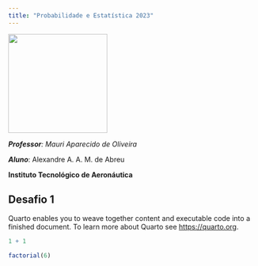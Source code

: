 ```yaml
---
title: "Probabilidade e Estatística 2023"
---
```


![](images/ita.jpg){fig-align="center" width="200"}

***Professor**: Mauri Aparecido de Oliveira*

***Aluno***: Alexandre A. A. M. de Abreu

**Instituto Tecnológico de Aeronáutica**

## Desafio 1

Quarto enables you to weave together content and executable code into a finished document. To learn more about Quarto see <https://quarto.org>.

```r
1 + 1
```

```r
factorial(6)
```

\
